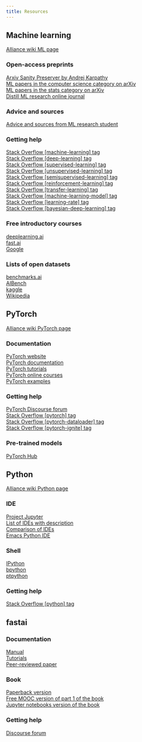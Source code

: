 ```yaml
---
title: Resources
---
```


## Machine learning

[Alliance wiki ML page](https://docs.alliancecan.ca/wiki/AI_and_Machine_Learning)

### Open-access preprints

[Arxiv Sanity Preserver by Andrej Karpathy](http://arxiv-sanity.com/) \
[ML papers in the computer science category on arXiv](https://arxiv.org/list/cs.LG/recent) \
[ML papers in the stats category on arXiv](https://arxiv.org/list/stat.ML/recent) \
[Distill ML research online journal](https://distill.pub/)

### Advice and sources

[Advice and sources from ML research student](https://web.mit.edu/tslvr/www/lessons_two_years.html)

### Getting help

[Stack Overflow [machine-learning] tag](https://stackoverflow.com/questions/tagged/machine-learning) \
[Stack Overflow [deep-learning] tag](https://stackoverflow.com/questions/tagged/deep-learning) \
[Stack Overflow [supervised-learning] tag](https://stackoverflow.com/questions/tagged/supervised-learning) \
[Stack Overflow [unsupervised-learning] tag](https://stackoverflow.com/questions/tagged/unsupervised-learning) \
[Stack Overflow [semisupervised-learning] tag](https://stackoverflow.com/questions/tagged/semisupervised-learning) \
[Stack Overflow [reinforcement-learning] tag](https://stackoverflow.com/questions/tagged/reinforcement-learning) \
[Stack Overflow [transfer-learning] tag](https://stackoverflow.com/questions/tagged/transfer-learning) \
[Stack Overflow [machine-learning-model] tag](https://stackoverflow.com/questions/tagged/machine-learning-model) \
[Stack Overflow [learning-rate] tag](https://stackoverflow.com/questions/tagged/learning-rate) \
[Stack Overflow [bayesian-deep-learning] tag](https://stackoverflow.com/questions/tagged/bayesian-deep-learning)

### Free introductory courses

[deeplearning.ai](https://www.deeplearning.ai/programs/) \
[fast.ai](https://course.fast.ai/) \
[Google](https://developers.google.com/machine-learning/crash-course/framing/check-your-understanding)

### Lists of open datasets

[benchmarks.ai](https://benchmarks.ai) \
[AIBench](https://www.benchcouncil.org/AIBench/index.html#AIBench) \
[kaggle](https://www.kaggle.com/datasets) \
[Wikipedia](https://en.wikipedia.org/wiki/List_of_datasets_for_machine-learning_research)

## PyTorch

[Alliance wiki PyTorch page](https://docs.alliancecan.ca/wiki/PyTorch) \

### Documentation

[PyTorch website](https://pytorch.org/) \
[PyTorch documentation](https://pytorch.org/docs/stable/index.html) \
[PyTorch tutorials](https://pytorch.org/tutorials/) \
[PyTorch online courses](https://www.fast.ai/) \
[PyTorch examples](https://github.com/pytorch/examples)

### Getting help

[PyTorch Discourse forum](https://discuss.pytorch.org/) \
[Stack Overflow [pytorch] tag](https://stackoverflow.com/questions/tagged/pytorch) \
[Stack Overflow [pytorch-dataloader] tag](https://stackoverflow.com/questions/tagged/pytorch-dataloader) \
[Stack Overflow [pytorch-ignite] tag](https://stackoverflow.com/questions/tagged/pytorch-ignite)

### Pre-trained models

[PyTorch Hub](https://pytorch.org/hub/)

## Python

[Alliance wiki Python page](https://docs.alliancecan.ca/wiki/Python)

### IDE

[Project Jupyter](https://jupyter.org/) \
[List of IDEs with description](https://wiki.python.org/moin/IntegratedDevelopmentEnvironments) \
[Comparison of IDEs](https://en.wikipedia.org/wiki/Comparison_of_integrated_development_environments#Python) \
[Emacs Python IDE](https://github.com/jorgenschaefer/elpy)

### Shell

[IPython](https://ipython.org/) \
[bpython](https://www.bpython-interpreter.org/) \
[ptpython](https://github.com/prompt-toolkit/ptpython)

### Getting help

[Stack Overflow [python] tag](https://stackoverflow.com/questions/tagged/python)

## fastai

### Documentation

[Manual](https://docs.fast.ai/) \
[Tutorials](https://docs.fast.ai/tutorial.html) \
[Peer-reviewed paper](https://www.mdpi.com/2078-2489/11/2/108/htm)

### Book

[Paperback version](https://www.amazon.com/Deep-Learning-Coders-fastai-PyTorch/dp/1492045527) \
[Free MOOC version of part 1 of the book](https://course.fast.ai/) \
[Jupyter notebooks version of the book](https://github.com/fastai/fastbook/)

### Getting help

[Discourse forum](https://forums.fast.ai/)
